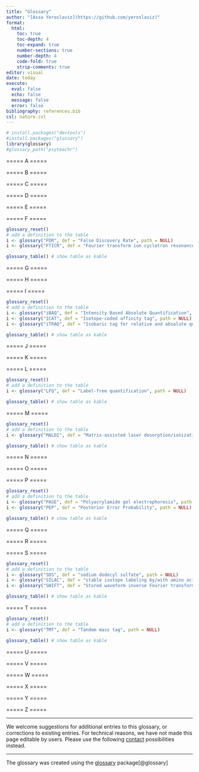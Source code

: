 ```yaml
---
title: "Glossary"
author: "[Assa Yeroslaviz](https://github.com/yeroslaviz)"
format: 
  html:
    toc: true
    toc-depth: 4
    toc-expand: true
    number-sections: true
    number-depth: 4
    code-fold: true
    strip-comments: true
editor: visual
date: today
execute:
  eval: false
  echo: false
  message: false
  error: false
bibliography: references.bib
csl: nature.csl
---
```


```r
# install.packages("devtools")
#install.packages("glossary")
library(glossary)
#glossary_path("psyteachr")

```

===== A =====

===== B =====

===== C =====

===== D =====

===== E =====

===== F =====

```r
glossary_reset()
# add a definition to the table
i <- glossary("FDR", def = "False Discovery Rate", path = NULL)
i <- glossary("FTICR", def = "Fourier transform ion cyclotron resonance mass spectrometry", path = NULL)

glossary_table() # show table as kable
```

===== G =====

===== H =====

===== I =====

```r
glossary_reset()
# add a definition to the table
i <- glossary("iBAQ", def = "Intensity Based Absolute Quantification", path = NULL)
i <- glossary("ICAT", def = "Isotope-coded affinity tag", path = NULL)
i <- glossary("iTRAQ", def = "Isobaric tag for relative and absolute quantitation", path = NULL)

glossary_table() # show table as kable
```

===== J =====

===== K =====

===== L =====

```r
glossary_reset()
# add a definition to the table
i <- glossary("LFQ", def = "Label-free quantification", path = NULL)

glossary_table() # show table as kable
```

===== M =====

```r
glossary_reset()
# add a definition to the table
i <- glossary("MALDI", def = "Matrix-assisted laser desorption/ionization", path = NULL)

glossary_table() # show table as kable
```

===== N =====

===== O =====

===== P =====

```r
glossary_reset()
# add a definition to the table
i <- glossary("PAGE", def = "Polyacrylamide gel electrophoresis", path = NULL)
i <- glossary("PEP", def = "Posterior Error Probability", path = NULL)

glossary_table() # show table as kable
```

===== Q =====

===== R =====

===== S =====

```r
glossary_reset()
# add a definition to the table
i <- glossary("SDS", def = "sodium dodecyl sulfate", path = NULL)
i <- glossary("SILAC", def = "stable isotope labeling by/with amino acids in cell culture", path = NULL)
i <- glossary("SWIFT", def = "Stored waveform inverse Fourier transform", path = NULL)

glossary_table() # show table as kable
```

===== T =====

```r
glossary_reset()
# add a definition to the table
i <- glossary("TMT", def = "Tandem mass tag", path = NULL)

glossary_table() # show table as kable
```

===== U =====

===== V =====

===== W =====

===== X =====

===== Y =====

===== Z =====

------------------------------------------------------------------------

We welcome suggestions for additional entries to this glossary, or corrections to existing entries. For technical reasons, we have not made this page editable by users. Please use the following [contact](contact.html) possibilities instead.

------------------------------------------------------------------------

The glossary was created using the [glossary](https://debruine.github.io/glossary/) package[@glossary]
